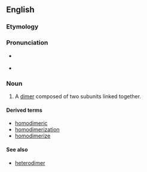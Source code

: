 ==English==
===Etymology===

{{prefix|homo|dimer}}
===Pronunciation===
*{{IPA|hoʊmoʊˈdaɪmɚ}} {{qualifier|US}}
*{{rhymes|aɪmə(r)}}

===Noun===
{{en-noun}}

# {{chemistry}} A [[dimer]] composed of two subunits linked together.

====Derived terms====
*[[homodimeric]]
*[[homodimerization]]
*[[homodimerize]]

====See also====
*[[heterodimer]]